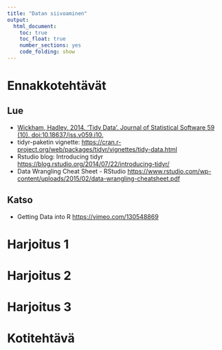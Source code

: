 ```yaml
---
title: "Datan siivoaminen"
output: 
  html_document: 
    toc: true
    toc_float: true
    number_sections: yes
    code_folding: show
---
```



# Ennakkotehtävät

## Lue

- [Wickham, Hadley. 2014. ‘Tidy Data’. Journal of Statistical Software 59 (10). doi:10.18637/jss.v059.i10.
](http://vita.had.co.nz/papers/tidy-data.html)
- tidyr-paketin vignette: <https://cran.r-project.org/web/packages/tidyr/vignettes/tidy-data.html>
- Rstudio blog: Introducing tidyr <https://blog.rstudio.org/2014/07/22/introducing-tidyr/>
- Data Wrangling Cheat Sheet - RStudio  <https://www.rstudio.com/wp-content/uploads/2015/02/data-wrangling-cheatsheet.pdf>


## Katso

- Getting Data into R <https://vimeo.com/130548869>




# Harjoitus 1


# Harjoitus 2


# Harjoitus 3


# Kotitehtävä


